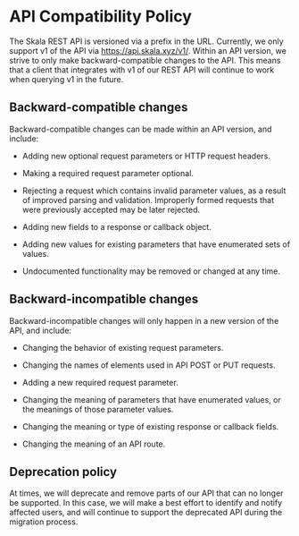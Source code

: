 # API Compatibility Policy

The Skala REST API is versioned via a prefix in the URL. Currently, we only support v1 of the API via https://api.skala.xyz/v1/. Within an API version, we strive to only make backward-compatible changes to the API. This means that a client that integrates with v1 of our REST API will continue to work when querying v1 in the future.

## Backward-compatible changes

Backward-compatible changes can be made within an API version, and include:

- Adding new optional request parameters or HTTP request headers.

- Making a required request parameter optional.

- Rejecting a request which contains invalid parameter values, as a result of improved parsing and validation. Improperly formed requests that were previously accepted may be later rejected.

- Adding new fields to a response or callback object.

- Adding new values for existing parameters that have enumerated sets of values.

- Undocumented functionality may be removed or changed at any time.

## Backward-incompatible changes

Backward-incompatible changes will only happen in a new version of the API, and include:

- Changing the behavior of existing request parameters.

- Changing the names of elements used in API POST or PUT requests.

- Adding a new required request parameter.

- Changing the meaning of parameters that have enumerated values, or the meanings of those parameter values.

- Changing the meaning or type of existing response or callback fields.

- Changing the meaning of an API route.

## Deprecation policy

At times, we will deprecate and remove parts of our API that can no longer be supported. In this case, we will make a best effort to identify and notify affected users, and will continue to support the deprecated API during the migration process.
